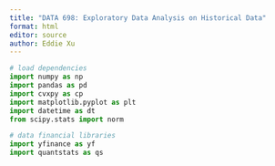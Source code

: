 ```yaml
---
title: "DATA 698: Exploratory Data Analysis on Historical Data"
format: html
editor: source
author: Eddie Xu
---
```


```python
# load dependencies
import numpy as np
import pandas as pd
import cvxpy as cp
import matplotlib.pyplot as plt
import datetime as dt
from scipy.stats import norm 

# data financial libraries
import yfinance as yf
import quantstats as qs
```
